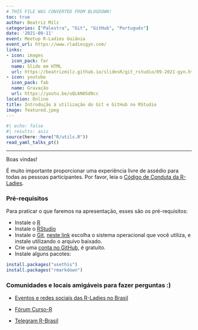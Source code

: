 ```yaml
---
# THIS FILE WAS CONVERTED FROM BLOGDOWN!
toc: true
author: Beatriz Milz
categories: ["Palestra", "Git", "GitHub", "Português"]
date: '2021-09-11'
event: Meetup R-Ladies Goiânia
event_url: https://www.rladiesgyn.com/
links:
- icon: images
  icon_pack: far
  name: Slide em HTML
  url: https://beatrizmilz.github.io/slidesR/git_rstudio/09-2021-gyn.html
- icon: youtube
  icon_pack: fab
  name: Gravação
  url: https://youtu.be/uQL6NOSd9cc
location: Online
title: Introdução à utilização do Git e GitHub no RStudio
image: featured.jpeg
---
```


```r
#| echo: false
#| results: asis
source(here::here("R/utils.R"))
read_yaml_talks_pt()
```

------------------------------------------------------------------------

Boas vindas!

É muito importante proporcionar uma experiência livre de assédio para todas as pessoas participantes. Por favor, leia o [Código de Conduta da R-Ladies](https://github.com/rladies/starter-kit/wiki/Code-of-Conduct#portuguese).

### Pré-requisitos

Para praticar o que faremos na apresentação, esses são os pré-requisitos:

-   Instale o [R](https://cran.r-project.org/)
-   Instale o [RStudio](https://www.rstudio.com/products/rstudio/download/)
-   Instale o [Git](https://git-scm.com/downloads), [neste link](https://git-scm.com/downloads) escolha o sistema operacional que você utiliza, e instale utilizando o arquivo baixado.
-   Crie uma [conta no GitHub](https://github.com/), é gratuito.
-   Instale alguns pacotes:

```r
install.packages("usethis")
install.packages("rmarkdown")
```

### Comunidades e locais amigáveis para fazer perguntas :)

-   [Eventos e redes sociais das R-Ladies no Brasil](https://github.com/R-Ladies-Sao-Paulo/RLadies-Brasil)

-   [Fórum Curso-R](https://discourse.curso-r.com/)

-   [Telegram R-Brasil](https://t.me/rbrasiloficial)
